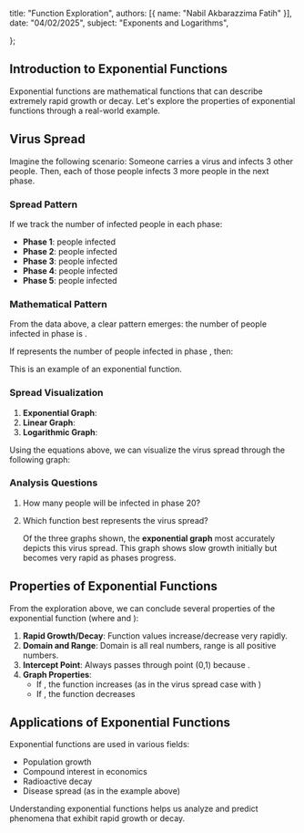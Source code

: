 
  title: "Function Exploration",
  authors: [{ name: "Nabil Akbarazzima Fatih" }],
  date: "04/02/2025",
  subject: "Exponents and Logarithms",

};

## Introduction to Exponential Functions

Exponential functions are mathematical functions that can describe extremely rapid growth or decay. Let's explore the properties of exponential functions through a real-world example.

## Virus Spread

Imagine the following scenario: Someone carries a virus and infects 3 other people. Then, each of those people infects 3 more people in the next phase.

### Spread Pattern

If we track the number of infected people in each phase:

- **Phase 1**: <InlineMath math="3 = 3^1"/> people infected
- **Phase 2**: <InlineMath math="9 = 3^2"/> people infected
- **Phase 3**: <InlineMath math="27 = 3^3"/> people infected
- **Phase 4**: <InlineMath math="81 = 3^4"/> people infected
- **Phase 5**: <InlineMath math="243 = 3^5"/> people infected

### Mathematical Pattern

From the data above, a clear pattern emerges: the number of people infected in phase <InlineMath math="x"/> is <InlineMath math="3^x"/>.

If <InlineMath math="f(x)"/> represents the number of people infected in phase <InlineMath math="x"/>, then:

<BlockMath math="f(x) = 3^x" />

This is an example of an exponential function.

### Spread Visualization

1. **Exponential Graph**: <InlineMath math="f(x) = 3^x"/>
2. **Linear Graph**: <InlineMath math="f(x) = 3x"/>
3. **Logarithmic Graph**: <InlineMath math="f(x) = \log(x+1) \cdot 20"/>

Using the equations above, we can visualize the virus spread through the following graph:

<VirusChart />

### Analysis Questions

1. How many people will be infected in phase 20?

   <BlockMath math="f(20) = 3^{20} = 3,486,784,401" />

2. Which function best represents the virus spread?

   Of the three graphs shown, the **exponential graph** most accurately depicts this virus spread. This graph shows slow growth initially but becomes very rapid as phases progress.

## Properties of Exponential Functions

From the exploration above, we can conclude several properties of the exponential function <InlineMath math="f(x) = a^x"/> (where <InlineMath math="a > 0"/> and <InlineMath math="a \neq 1"/>):

1. **Rapid Growth/Decay**: Function values increase/decrease very rapidly.
2. **Domain and Range**: Domain is all real numbers, range is all positive numbers.
3. **Intercept Point**: Always passes through point (0,1) because <InlineMath math="a^0 = 1"/>.
4. **Graph Properties**:
   - If <InlineMath math="a > 1"/>, the function increases (as in the virus spread case with <InlineMath math="a = 3"/>)
   - If <InlineMath math="0 < a < 1"/>, the function decreases

## Applications of Exponential Functions

Exponential functions are used in various fields:

- Population growth
- Compound interest in economics
- Radioactive decay
- Disease spread (as in the example above)

Understanding exponential functions helps us analyze and predict phenomena that exhibit rapid growth or decay.
